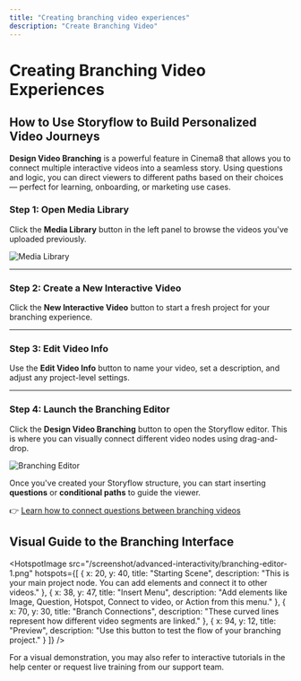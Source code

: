 ```yaml
---
title: "Creating branching video experiences"
description: "Create Branching Video"
---
```



# Creating Branching Video Experiences

## How to Use Storyflow to Build Personalized Video Journeys

**Design Video Branching** is a powerful feature in Cinema8 that allows you to connect multiple interactive videos into a seamless story. Using questions and logic, you can direct viewers to different paths based on their choices — perfect for learning, onboarding, or marketing use cases.

<Steps>

### Step 1: Open Media Library

Click the **Media Library** button in the left panel to browse the videos you've uploaded previously.

![Media Library](/screenshot/advanced-interactivity/branching-experiences-1.webp)

---

### Step 2: Create a New Interactive Video

Click the **New Interactive Video** button to start a fresh project for your branching experience.

---

### Step 3: Edit Video Info

Use the **Edit Video Info** button to name your video, set a description, and adjust any project-level settings.

---

### Step 4: Launch the Branching Editor

Click the **Design Video Branching** button to open the Storyflow editor. This is where you can visually connect different video nodes using drag-and-drop.

![Branching Editor](/screenshot/advanced-interactivity/branching-experiences-2.webp)

</Steps>

Once you've created your Storyflow structure, you can start inserting **questions** or **conditional paths** to guide the viewer.

👉 [Learn how to connect questions between branching videos](/design-advanced-interactivity/connecting-questions-in-branching-videos)


## Visual Guide to the Branching Interface

<HotspotImage 
  src="/screenshot/advanced-interactivity/branching-editor-1.png"
  hotspots={[
    {
      x: 20,
      y: 40,
      title: "Starting Scene",
      description: "This is your main project node. You can add elements and connect it to other videos."
    },
    {
      x: 38,
      y: 47,
      title: "Insert Menu",
      description: "Add elements like Image, Question, Hotspot, Connect to video, or Action from this menu."
    },
    {
      x: 70,
      y: 30,
      title: "Branch Connections",
      description: "These curved lines represent how different video segments are linked."
    },
    {
      x: 94,
      y: 12,
      title: "Preview",
      description: "Use this button to test the flow of your branching project."
    }
  ]}
/>

<Callout type="default">
For a visual demonstration, you may also refer to interactive tutorials in the help center or request live training from our support team.
</Callout>
